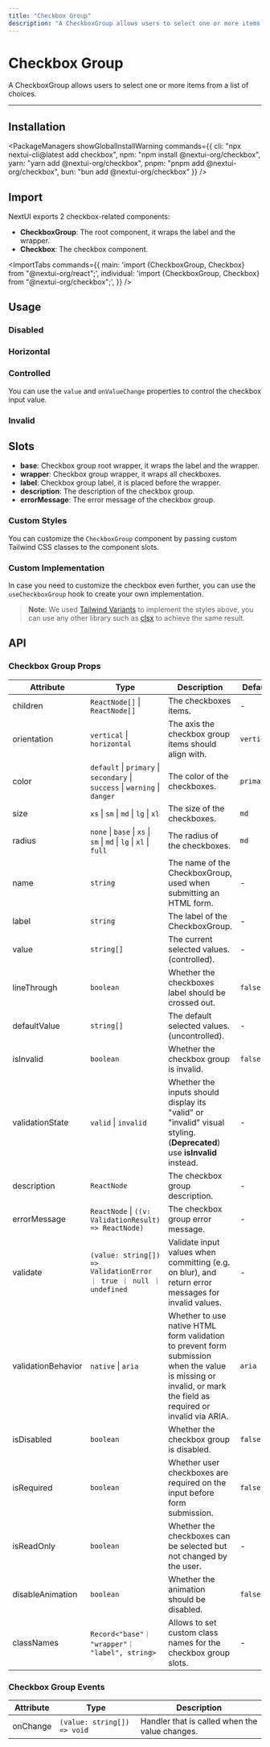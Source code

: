 ```yaml
---
title: "Checkbox Group"
description: "A CheckboxGroup allows users to select one or more items from a list of choices."
---
```



# Checkbox Group

A CheckboxGroup allows users to select one or more items from a list of choices.

<ComponentLinks component="checkbox" storybook="checkboxgroup" reactAriaHook="useCheckboxGroup" />

---

<CarbonAd />

## Installation

<PackageManagers
  showGlobalInstallWarning
  commands={{
    cli: "npx nextui-cli@latest add checkbox",
    npm: "npm install @nextui-org/checkbox",
    yarn: "yarn add @nextui-org/checkbox",
    pnpm: "pnpm add @nextui-org/checkbox",
    bun: "bun add @nextui-org/checkbox"
  }}
/>


## Import

NextUI exports 2 checkbox-related components:

- **CheckboxGroup**: The root component, it wraps the label and the wrapper.
- **Checkbox**: The checkbox component.

<ImportTabs
  commands={{
    main: 'import {CheckboxGroup, Checkbox} from "@nextui-org/react";',
    individual: 'import {CheckboxGroup, Checkbox} from "@nextui-org/checkbox";',
  }}
/>

## Usage

<CodeDemo title="Usage" files={checkboxGroupContent.usage} />

### Disabled

<CodeDemo title="Disabled" files={checkboxGroupContent.disabled} />

### Horizontal

<CodeDemo title="Horizontal" files={checkboxGroupContent.horizontal} />

### Controlled

You can use the `value` and `onValueChange` properties to control the checkbox input value.

<CodeDemo title="Controlled" files={checkboxGroupContent.controlled} />

### Invalid

<CodeDemo title="Invalid" files={checkboxGroupContent.invalid} />

## Slots

- **base**: Checkbox group root wrapper, it wraps the label and the wrapper.
- **wrapper**: Checkbox group wrapper, it wraps all checkboxes.
- **label**: Checkbox group label, it is placed before the wrapper.
- **description**: The description of the checkbox group.
- **errorMessage**: The error message of the checkbox group.

### Custom Styles

You can customize the `CheckboxGroup` component by passing custom Tailwind CSS classes to the component slots.

<CodeDemo title="Custom Styles" files={checkboxGroupContent.customStyles} />

### Custom Implementation

In case you need to customize the checkbox even further, you can use the `useCheckboxGroup` hook to create your own implementation.

<CodeDemo title="Custom Implementation" files={checkboxGroupContent.customImplementation} />

> **Note**: We used [Tailwind Variants](https://www.tailwind-variants.org/) to implement the styles above, you can use any other library such as [clsx](https://www.npmjs.com/package/clsx) to achieve the same result.

<Spacer y={4} />

## API

### Checkbox Group Props

| Attribute          | Type                                                                        | Description                                                                                                                                                   | Default    |
| ------------------ | --------------------------------------------------------------------------- | ------------------------------------------------------------------------------------------------------------------------------------------------------------- | ---------- |
| children           | `ReactNode[]` \| `ReactNode[]`                                              | The checkboxes items.                                                                                                                                         | -          |
| orientation        | `vertical` \| `horizontal`                                                  | The axis the checkbox group items should align with.                                                                                                          | `vertical` |
| color              | `default` \| `primary` \| `secondary` \| `success` \| `warning` \| `danger` | The color of the checkboxes.                                                                                                                                  | `primary`  |
| size               | `xs` \| `sm` \| `md` \| `lg` \| `xl`                                        | The size of the checkboxes.                                                                                                                                   | `md`       |
| radius             | `none` \| `base` \| `xs` \| `sm` \| `md` \| `lg` \| `xl` \| `full`          | The radius of the checkboxes.                                                                                                                                 | `md`       |
| name               | `string`                                                                    | The name of the CheckboxGroup, used when submitting an HTML form.                                                                                             | -          |
| label              | `string`                                                                    | The label of the CheckboxGroup.                                                                                                                               | -          |
| value              | `string[]`                                                                  | The current selected values. (controlled).                                                                                                                    | -          |
| lineThrough        | `boolean`                                                                   | Whether the checkboxes label should be crossed out.                                                                                                           | `false`    |
| defaultValue       | `string[]`                                                                  | The default selected values. (uncontrolled).                                                                                                                  | -          |
| isInvalid          | `boolean`                                                                   | Whether the checkbox group is invalid.                                                                                                                        | `false`    |
| validationState    | `valid` \| `invalid`                                                        | Whether the inputs should display its "valid" or "invalid" visual styling. (**Deprecated**) use **isInvalid** instead.                                        | -          |
| description        | `ReactNode`                                                                 | The checkbox group description.                                                                                                                               | -          |
| errorMessage       | `ReactNode` \| `((v: ValidationResult) => ReactNode)`                       | The checkbox group error message.                                                                                                                             | -          |
| validate           | `(value: string[]) => ValidationError ｜ true ｜ null ｜ undefined`          | Validate input values when committing (e.g. on blur), and return error messages for invalid values.                                                           | -          |
| validationBehavior | `native` \| `aria`                                                          | Whether to use native HTML form validation to prevent form submission when the value is missing or invalid, or mark the field as required or invalid via ARIA.| `aria`     |
| isDisabled         | `boolean`                                                                   | Whether the checkbox group is disabled.                                                                                                                       | `false`    |
| isRequired         | `boolean`                                                                   | Whether user checkboxes are required on the input before form submission.                                                                                     | `false`    |
| isReadOnly         | `boolean`                                                                   | Whether the checkboxes can be selected but not changed by the user.                                                                                           | -          |
| disableAnimation   | `boolean`                                                                   | Whether the animation should be disabled.                                                                                                                     | `false`    |
| classNames         | `Record<"base"｜ "wrapper"｜ "label", string>`                              | Allows to set custom class names for the checkbox group slots.                                                                                                | -          |

### Checkbox Group Events

| Attribute | Type                        | Description                                    |
| --------- | --------------------------- | ---------------------------------------------- |
| onChange  | `(value: string[]) => void` | Handler that is called when the value changes. |
